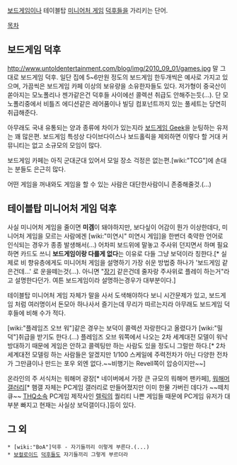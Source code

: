 [[보드게임]]이나 테이블탑 [[미니어처 게임]] [[덕후]]들을 가리키는 단어.

[[목차]]

== 보드게임 덕후 ==
http://www.untoldentertainment.com/blog/img/2010_09_01/games.jpg
말 그대로 보드게임 덕후. 일단 집에 5~6만원 정도의 보드게임 한두개씩은 예사로 가지고 있으며, 가끔씩은 보드게임 카페 이상의 보유량을 소유한자들도 있다. 저가형이 중국산이 쏟아지는 모노폴리나 젠가같은건 덕후들 사이에선 콜렉션 취급도 안해주는듯(...). 단 모노폴리중에서 비틀즈 에디션같은 레어품이나 빌딩 컴포넌트까지 있는 풀세트는 당연히 취급해준다.

아무래도 국내 유통되는 양과 종류에 차이가 있는지라 [http://boardgamegeek.com/ 보드게임 Geek]을 눈팅하는 유저는 꽤 많은편. 보드게임 특성상 다이브다이스나 보드홀릭을 제외하면 이렇다 할 거대 커뮤니티는 없고 소규모의 모임이 많다. 

보드게임 카페는 아직 군대군대 있어서 모일 장소 걱정은 없는편.[wiki:"TCG"]에 손대는 분들도 은근히 많다. 

어떤 게임을 꺼내와도 게임을 할 수 있는 사람은 대단한사람이니 존중해줄것.(...)

== 테이블탑 미니어처 게임 덕후 ==
{{{#!html
<img src="http://4.bp.blogspot.com/-obnQS836oCs/UK5VjftGu7I/AAAAAAAAQ94/uLPXKSFwGC0/s1600/DSC01779.JPG" width="750"></a>
}}}
사실 미니어처 게임을 줄이면 '''미겜'''이 돼야하지만, 보다싶이 어감이 뭔가 이상한데다, 미니어처 게임을 모르는 사람에겐 [wiki:"미연시" 미연시 게임]을 한번더 축약한 언어로 인식되는 경우가 종종 발생해서(...) 어차피 보드위에 말놓고 주사위 던지면서 하며 필요하면 카드도 쓰니 '''보드게임이랑 다를게 없다'''는 이유로 다들 그냥 보덕이라 칭한다.[* 실제로 비 향유층에게도 미니어처 게임을 설명하기 가장 쉬운 방법중 하나가 '보드게임 같은건데...' 로 운을떼는것(...). 아니면 "[[장기]] 같은건데 줄자랑 주사위로 플레이 하는거"라고 설명한다던가. 여튼 보드게임이라 설명하는경우가 대부분이다.]

테이블탑 미니어처 게임 자체가 말을 사서 도색해야하다 보니 시간문제가 있고, 보드게임 처럼 여러명이서 돈모아 하나사서 즐기는데 무리가 따르는지라 아무래도 보드게임 덕후들에 비해 수가 적다.

[wiki:"플레임즈 오브 워"]같은 경우는 보덕이 콜렉션 자랑한다고 올렸다가 [wiki:"밀덕"]취급을 받기도 한다.(...) 플레임즈 오브 워쪽에서 나오는 2차 세계대전 모델이 워낙 방대하기 때문에 게임은 안하고 콜렉팅만 하는 사람도 있을 정도니 그럴만 하다.[* 2차 세계대전 모델링 하는 사람들은 알겠지만 1/100 스케일에 주력전차가 아닌 다양한 전차가 그만큼이나 만드는 포우 외엔 없다.~~비행기는 Revell쪽이 압승이지만~~]

온라인의 주 서식처는 워해머 광장[* 네이버에서 가장 큰 규모의 워해머 팬카페], [[워해머 갤러리]][* 햄갤 자체는 PC게임 갤러리로 만들어졌지만 이미 한물 가버린 데다가 ~~떼치큐~~ [[THQ]]소속 PC게임 제작사인 [[렐릭]]의 퀄리티 나쁜 게임들 때문에 PC게임 유저가 대부분 빠지고 현재는 사실상 보덕갤이다.]등이 있다.

== 그 외 ==
 * [wiki:"BoA"]덕후 - 자기들끼리 이렇게 부른다.(...)
 * [[보컬로이드]] [[덕후]]들도 자기들끼리 그렇게 부르더라
